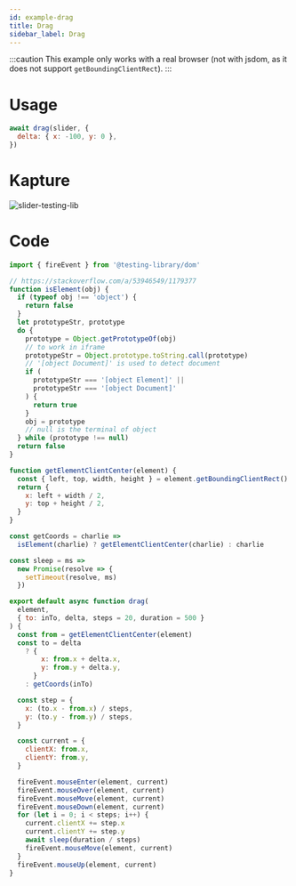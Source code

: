 ```yaml
---
id: example-drag
title: Drag
sidebar_label: Drag
---
```


:::caution This example only works with a real browser (not with jsdom, as it
does not support `getBoundingClientRect`). :::

# Usage

```js
await drag(slider, {
  delta: { x: -100, y: 0 },
})
```

# Kapture

![slider-testing-lib](https://user-images.githubusercontent.com/880132/80156530-0efc8f00-85bc-11ea-902c-c4e0f11a2579.gif)

# Code

```js
import { fireEvent } from '@testing-library/dom'

// https://stackoverflow.com/a/53946549/1179377
function isElement(obj) {
  if (typeof obj !== 'object') {
    return false
  }
  let prototypeStr, prototype
  do {
    prototype = Object.getPrototypeOf(obj)
    // to work in iframe
    prototypeStr = Object.prototype.toString.call(prototype)
    // '[object Document]' is used to detect document
    if (
      prototypeStr === '[object Element]' ||
      prototypeStr === '[object Document]'
    ) {
      return true
    }
    obj = prototype
    // null is the terminal of object
  } while (prototype !== null)
  return false
}

function getElementClientCenter(element) {
  const { left, top, width, height } = element.getBoundingClientRect()
  return {
    x: left + width / 2,
    y: top + height / 2,
  }
}

const getCoords = charlie =>
  isElement(charlie) ? getElementClientCenter(charlie) : charlie

const sleep = ms =>
  new Promise(resolve => {
    setTimeout(resolve, ms)
  })

export default async function drag(
  element,
  { to: inTo, delta, steps = 20, duration = 500 }
) {
  const from = getElementClientCenter(element)
  const to = delta
    ? {
        x: from.x + delta.x,
        y: from.y + delta.y,
      }
    : getCoords(inTo)

  const step = {
    x: (to.x - from.x) / steps,
    y: (to.y - from.y) / steps,
  }

  const current = {
    clientX: from.x,
    clientY: from.y,
  }

  fireEvent.mouseEnter(element, current)
  fireEvent.mouseOver(element, current)
  fireEvent.mouseMove(element, current)
  fireEvent.mouseDown(element, current)
  for (let i = 0; i < steps; i++) {
    current.clientX += step.x
    current.clientY += step.y
    await sleep(duration / steps)
    fireEvent.mouseMove(element, current)
  }
  fireEvent.mouseUp(element, current)
}
```
